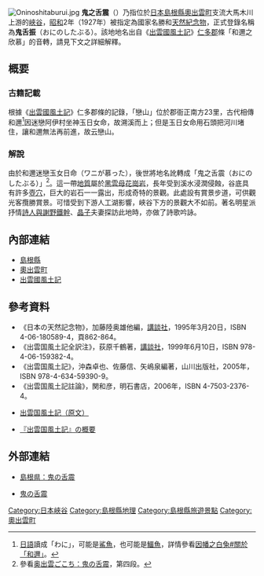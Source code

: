 [[File:Oninoshitaburui.jpg|thumb]]
'''鬼之舌震'''（{{jpn|j=鬼の舌震|hg=おにのしたぶるい}}）乃指位於[[日本|日本]][[島根縣|島根縣]][[奧出雲町|奧出雲町]]{{link-ja|斐伊川|斐伊川}}支流大馬木川上游的[[峽谷|峽谷]]，[[昭和|昭和]]2年（1927年）被指定為國家名勝和[[天然紀念物|天然紀念物]]，正式登錄名稱為'''鬼舌振'''（{{ja}}おにのしたぶる）。該地地名出自《[[出雲國風土記|出雲國風土記]]》[[仁多郡|仁多郡]]條「和邇之欣慕」的音轉，請見下文之詳細解釋。

== 概要 ==
=== 古籍記載 ===
根據《[[出雲國風土記|出雲國風土記]]》仁多郡條的記錄，「戀山」位於郡衙正南方23里，古代相傳和邇<ref>[[日語|日語]]讀成「わに」，可能是[[鯊魚|鯊魚]]，也可能是[[鳄目|鱷魚]]，詳情參看[[因幡之白兔#關於「和邇」|因幡之白兔#關於「和邇」]]。</ref>因迷戀阿伊村坐神玉日女命，故溯溪而上；但是玉日女命用石頭把河川堵住，讓和邇無法再前進，故云戀山。

=== 解說 ===
由於和邇迷戀玉女日命（{{ja}}ワニが慕った），後世將地名訛轉成「鬼之舌震（{{ja}}おにのしたぶる）」<ref>參看{{ja}}[http://www.okuizumogokochi.jp/238 奥出雲ごこち：鬼の舌震]，第四段。</ref>。這一帶[[地質|地質]]屬於[[黑雲母|黑雲母]][[花崗岩|花崗岩]]，長年受到溪水浸潤侵蝕，谷底具有許多[[壺穴|壺穴]]，巨大的岩石一一露出，形成奇特的景觀。此處設有賞景步道，可供觀光客攬勝賞景。可惜受到下游人工湖影響，峽谷下方的景觀大不如前。著名明星派抒情[[詩人|詩人]][[與謝野鐵幹|與謝野鐵幹]]、[[與謝野晶子|晶子]]夫妻探訪此地時，亦做了詩歌吟詠。

== 內部連結 ==
* [[島根縣|島根縣]]
* [[奧出雲町|奧出雲町]]
* [[出雲國風土記|出雲國風土記]]

== 參考資料 ==
* 《日本の天然記念物》，加藤陸奥雄他編，[[講談社|講談社]]，1995年3月20日，ISBN 4-06-180589-4，頁862-864。
* 《出雲国風土記全訳注》，荻原千鶴著，[[講談社|講談社]]，1999年6月10日，ISBN 978-4-06-159382-4。
* 《出雲国風土記》，沖森卓也、佐藤信、矢嶋泉編著，山川出版社，2005年，ISBN 978-4-634-59390-9。
* 《出雲国風土記註論》，関和彦，明石書店，2006年，ISBN 4-7503-2376-4。
* {{ja}}[https://web.archive.org/web/20140524081024/http://www3.synapse.ne.jp/kintaro/c400files.htm 出雲国風土記（原文）]
* {{ja}}[https://web.archive.org/web/20130524051936/http://bell.jp/pancho/travel/izumo/izumo%20fudoki.htm 『出雲国風土記』の概要]
{{reflist}}

== 外部連結 ==
* {{ja}}[https://web.archive.org/web/20140606222359/http://www.pref.shimane.lg.jp/environment/nature/shizen/shimane/sizennkansatu/oninosita/ 島根県：鬼の舌震]
* {{ja}}[https://web.archive.org/web/20140804125300/http://www.town.okuizumo.shimane.jp/oni/ 鬼の舌震]

[[Category:日本峽谷|Category:日本峽谷]]
[[Category:島根縣地理|Category:島根縣地理]]
[[Category:島根縣旅遊景點|Category:島根縣旅遊景點]]
[[Category:奧出雲町|Category:奧出雲町]]